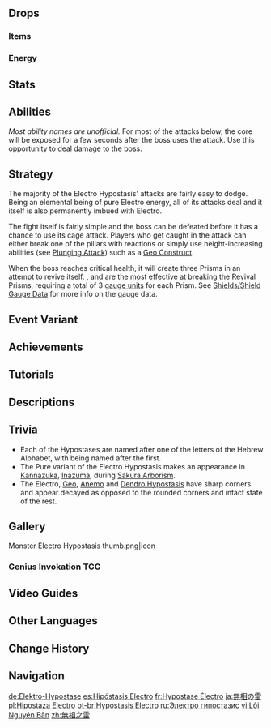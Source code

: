 {{CustomTabs
|tab1 = Overview
|tab2 = Design
}}
{{Enemy Infobox
|title    = Aleph
|dmgtype  = Electro
|weakpoint = no
|type     = Normal Bosses
|family   = Elemental Lifeforms
|group    = Hypostases
|image    = Enemy Electro Hypostasis.png
|subarea  = Cape Oath
|area     = Galesong Hill
|region   = Mondstadt
|ability1 = Healing
|ability2 = Invincibility Frames
|ability3 = Energy Generation
|ability4 = Teleport
|drops    = Lightning Prism
|variants = Pure Electro Hypostasis
}}
{{Enemy Intro}}

==Drops==
===Items===
{{World Boss Rewards
|gem=Vajrada Amethyst
|exclusive=Lightning Prism
|sets=Traveling Doctor,Instructor,The Exile,Prayers for Wisdom
}}

===Energy===
{{Energy Drops
|type  = Electro
|hp1   = 75
|o1    = 1
|hp2   = 50
|o2    = 1
|hp3   = 25
|o3    = 1
|hp4   = 0
|o4    = 1
}}

==Stats==
{{Enemy Stats
|electro_res  = Immune
|atk_ratio    = 6
|hp_ratio     = 7
|hp_type      = 1
}}

==Abilities==
''Most ability names are unofficial.''
For most of the attacks below, the core will be exposed for a few seconds after the boss uses the attack. Use this opportunity to deal damage to the boss.
{{Enemy Attacks
|name_1 = Electro Crystal Projection
|desc_1 = Flies into the air and forms a rhombus with its shell pieces, firing two each for a total of four attacks, dealing '''25% ATK''' as {{Color|Electro DMG}} on hit. The core will be exposed during this attack.
|file_1 = Electro Hypostasis Missiles

|name_2 = Clap
|desc_2 = Quickly flies next to the player and forms a large wall, which folds in a "clapping" motion very quickly, dealing '''100% ATK''' as {{Color|Electro DMG}} in front of the wall.

|name_3 = Rock-Paper-Scissors Combo
|desc_3 = Performs a telegraphed 3-hit combo consisting of a forward punch, a "cutting" attack as a pair of scissors, and a ground slap with a giant hand. Sometimes, only the punch is performed, in which case the telegraph does not appear. This attack deals '''75% ATK''', '''75% ATK''', and '''100% ATK''' {{Color|Electro DMG}}.
|file_3 = Electro Hypostasis Rock Scissors Paper

|name_4 = Drill
|desc_4 = Turns into a giant drill and spins across the arena, dealing '''50% ATK''' as {{Color|Electro DMG}} and '''25% ATK''' as {{Color|Physical DMG}} continuously upon contact.

|name_5 = Tremors
|desc_5 = Moves to the center of the arena and forms a spinning dome formation with its shell while sending out many small waves of shell pieces, dealing '''75% ATK''' as {{Color|Electro DMG}} on hit. When this attack ends, an Electro [[Energy|Energy Orb]] will be generated.

|name_6 = Lightning Lockdown
|desc_6 = Sends shell pieces into the sky and rains them down in an octagon formation around the player, dealing '''100% ATK''' as {{Color|Electro DMG}} and trapping them, before raining lightning in the cage, dealing '''50% ATK''' as {{Color|Electro DMG}}. The core will be exposed during this attack. Dash toward the first pillar, and then out of the cage before the complete cage is formed. The pillars can also be destroyed using elemental reactions as a means of escape. This attack is usually performed only when the player takes too long to defeat the Electro Hypostasis.
{{Elemental Shield Data|Electro|4.4|Cage Pillar|noec=1}}
|file_6 = Electro Hypostasis Cage

|name_7 = Rotating Lasers
|desc_7 = Forms a ring around its core with its shell pieces, dealing '''100% ATK''' as {{Color|Electro DMG}} and begins firing lasers out in 4 directions. The ring will then rotate, moving the lasers with it, dealing '''40% ATK''' as {{Color|Electro DMG}} on hit. When the lasers turn off, the shell pieces quickly converge on the core, dealing '''100% ATK''' as {{Color|Electro DMG}}. The inside of the ring is completely safe, and the core is exposed for the full duration of this attack. When this attack ends, an Electro [[Energy|Energy Orb]] will be generated.

|name_8 = Absorbing Prism
|file_8 = Electro Hypostasis Rebirth
|desc_8 = When HP is low (approx. 5%), teleports to the center of the arena and forms 3 Revival Prisms, which can only be damaged using elemental reactions. After 15 seconds, absorbs the Prisms and heals for '''15%/35%/50%''' of its HP for '''1/2/3''' prisms absorbed. If a Prism is destroyed, it does not add to the healing and does not respawn next time the Electro Hypostasis uses Rebirth. When the player destroys all three Electro Prisms, the Electro Hypostasis dies immediately. Destroying a Revival Prism will generate an Electro [[Energy|Energy Orb]].
{{Elemental Shield Data|Electro|3|Revival Prism|noec=1}}
}}

==Strategy==
The majority of the Electro Hypostasis' attacks are fairly easy to dodge. Being an elemental being of pure Electro energy, all of its attacks deal {{Color|Electro DMG}} and it itself is also permanently imbued with Electro.

The fight itself is fairly simple and the boss can be defeated before it has a chance to use its cage attack. Players who get caught in the attack can either break one of the pillars with reactions or simply use height-increasing abilities (see [[Plunging Attack]]) such as a [[Geo Construct]].

When the boss reaches critical health, it will create three Prisms in an attempt to revive itself. {{Pyro}}, {{Cryo}} and {{Dendro}} are the most effective at breaking the Revival Prisms, requiring a total of 3 [[gauge unit]]s for each Prism. See [[Shields/Shield Gauge Data]] for more info on the gauge data.

==Event Variant==
{{Main|Pure Electro Hypostasis}}

==Achievements==
{{Achievement Topic Table|topic=Electro Hypostasis}}

==Tutorials==
{{Tutorial|Electro Hypostasis}}

==Descriptions==
{{Description|Code name: Aleph. A high-purity Electro entity.<br>Elemental hypostases are the highest forms of elemental structures, usually formed either at a location bursting with elemental energy or at a clogged ley line.<br>Elemental hypostases have developed defensive mechanisms based on their elemental attributes.|[[Adventurer Handbook]]}}
{{Description|Code name: Aleph. A high-purity [[Electro]] entity.<br>Elemental hypostases are the highest forms of elemental structures, usually formed either at a location bursting with elemental energy or at a clogged ley line.<br>Elemental hypostases have developed various attacks based on their elemental attributes.|[[Archive]]}}

==Trivia==
* Each of the Hypostases are named after one of the letters of the Hebrew Alphabet, with {{Lang|"Aleph"|he=א|he_rm=Alef}} being named after the first.
* The Pure variant of the Electro Hypostasis makes an appearance in [[Kannazuka]], [[Inazuma]], during [[Sakura Arborism]].
* The Electro, [[Geo Hypostasis|Geo]], [[Anemo Hypostasis|Anemo]] and [[Dendro Hypostasis]] have sharp corners and appear decayed as opposed to the rounded corners and intact state of the rest.

==Gallery==
<gallery>
Monster Electro Hypostasis thumb.png|Icon
</gallery>

===Genius Invokation TCG===
{{Genius Invokation TCG Cards by Featured Gallery}}

==Video Guides==
{{EVT
|video1   = https://youtu.be/wAK0mbbYBSk
|caption1 = EVERYTHING You Need to Know about Electro Hypostasis
}}

==Other Languages==
{{Other Languages
|en      = Electro Hypostasis
|zhs     = 无相之雷
|zhs_rm  = Wúxiàng zhī Léi
|zht     = 無相之雷
|zht_rm  = Wúxiàng zhī Léi
|zh_tl   = Signless Thunder
|ja      = 無相の雷
|ja_rm   = Musou no Kaminari
|ja_tl   = Signless Thunder
|ko      = {{tt|무|無}}{{tt|상|相}}의 {{tt|뇌|雷}}{{tt|전|電}}
|ko_rm   = Musang-ui Noejeon
|ko_tl   = Signless Thunder and Lightning
|es      = Hipostasis Electro
|es_tl   = Electro Hypostasis
|fr      = Hypostase Électro
|fr_tl   = Electro Hypostasis
|ru      = Электро гипостазис
|ru_tl   = Electro Hypostasis
|th      = Electro Hypostasis
|vi      = {{tt|Lôi|雷}} {{tt|Nguyên Bản|原本}}
|vi_tl   = The Original Thunder
|de      = Elektro-Hypostase
|de_tl   = Electro Hypostasis
|id      = Electro Hypostasis
|pt      = Hypostasis Electro
|pt_tl   = Electro Hypostasis
|tr      = Elektrik Hipostazı
|tr_tl   = {{lex|Electro|tr}}  Hypostasis
|it      = Ipostasi di Electro
|it_tl   = Electro Hypostasis
}}

==Change History==
{{Change History|1.0}}

==Navigation==
{{Enemy Navbox|type=bosses}}

[[de:Elektro-Hypostase]]
[[es:Hipóstasis Electro]]
[[fr:Hypostase Électro]]
[[ja:無相の雷]]
[[pl:Hipostaza Electro]]
[[pt-br:Hypostasis Electro]]
[[ru:Электро гипостазис]]
[[vi:Lôi Nguyên Bản]]
[[zh:無相之雷]]
